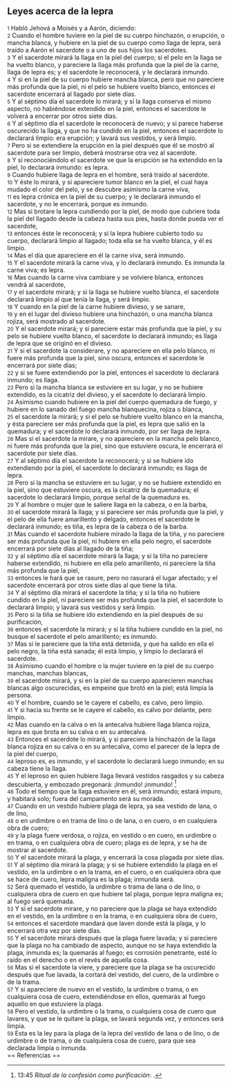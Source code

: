 == Leyes acerca de la lepra ==

{{anchor|1}} <small>1</small> Habló Jehová a Moisés y a Aarón, diciendo:<br>
{{anchor|2}} <small>2</small> Cuando el hombre tuviere en la piel de su cuerpo hinchazón, o erupción, o mancha blanca, y hubiere en la piel de su cuerpo como llaga de lepra, será traído a Aarón el sacerdote o a uno de sus hijos los sacerdotes.<br>
{{anchor|3}} <small>3</small> Y el sacerdote mirará la llaga en la piel del cuerpo; si el pelo en la llaga se ha vuelto blanco, y pareciere la llaga más profunda que la piel de la carne, llaga de lepra es; y el sacerdote le reconocerá, y le declarará inmundo.<br>
{{anchor|4}} <small>4</small> Y si en la piel de su cuerpo hubiere mancha blanca, pero que no pareciere más profunda que la piel, ni el pelo se hubiere vuelto blanco, entonces el sacerdote encerrará al llagado por siete días.<br>
{{anchor|5}} <small>5</small> Y al séptimo día el sacerdote lo mirará; y si la llaga conserva el mismo aspecto, no habiéndose extendido en la piel, entonces el sacerdote le volverá a encerrar por otros siete días.<br>
{{anchor|6}} <small>6</small> Y al séptimo día el sacerdote le reconocerá de nuevo; y si parece haberse oscurecido la llaga, y que no ha cundido en la piel, entonces el sacerdote lo declarará limpio: era erupción; y lavará sus vestidos, y será limpio.<br>
{{anchor|7}} <small>7</small> Pero si se extendiere la erupción en la piel después que él se mostró al sacerdote para ser limpio, deberá mostrarse otra vez al sacerdote.<br>
{{anchor|8}} <small>8</small> Y si reconociéndolo el sacerdote ve que la erupción se ha extendido en la piel, lo declarará inmundo: es lepra.<br>
{{anchor|9}} <small>9</small> Cuando hubiere llaga de lepra en el hombre, será traído al sacerdote.<br>
{{anchor|10}} <small>10</small> Y éste lo mirará, y si apareciere tumor blanco en la piel, el cual haya mudado el color del pelo, y se descubre asimismo la carne viva,<br>
{{anchor|11}} <small>11</small> es lepra crónica en la piel de su cuerpo; y le declarará inmundo el sacerdote, y no le encerrará, porque es inmundo.<br>
{{anchor|12}} <small>12</small> Mas si brotare la lepra cundiendo por la piel, de modo que cubriere toda la piel del llagado desde la cabeza hasta sus pies, hasta donde pueda ver el sacerdote,<br>
{{anchor|13}} <small>13</small> entonces éste le reconocerá; y si la lepra hubiere cubierto todo su cuerpo, declarará limpio al llagado; toda ella se ha vuelto blanca, y él es limpio.<br>
{{anchor|14}} <small>14</small> Mas el día que apareciere en él la carne viva, será inmundo.<br>
{{anchor|15}} <small>15</small> Y el sacerdote mirará la carne viva, y lo declarará inmundo. Es inmunda la carne viva; es lepra.<br>
{{anchor|16}} <small>16</small> Mas cuando la carne viva cambiare y se volviere blanca, entonces vendrá al sacerdote,<br>
{{anchor|17}} <small>17</small> y el sacerdote mirará; y si la llaga se hubiere vuelto blanca, el sacerdote declarará limpio al que tenía la llaga, y será limpio.<br>
{{anchor|18}} <small>18</small> Y cuando en la piel de la carne hubiere divieso, y se sanare,<br>
{{anchor|19}} <small>19</small> y en el lugar del divieso hubiere una hinchazón, o una mancha blanca rojiza, será mostrado al sacerdote.<br>
{{anchor|20}} <small>20</small> Y el sacerdote mirará; y si pareciere estar más profunda que la piel, y su pelo se hubiere vuelto blanco, el sacerdote lo declarará inmundo; es llaga de lepra que se originó en el divieso.<br>
{{anchor|21}} <small>21</small> Y si el sacerdote la considerare, y no apareciere en ella pelo blanco, ni fuere más profunda que la piel, sino oscura, entonces el sacerdote le encerrará por siete días;<br>
{{anchor|22}} <small>22</small> y si se fuere extendiendo por la piel, entonces el sacerdote lo declarará inmundo; es llaga.<br>
{{anchor|23}} <small>23</small> Pero si la mancha blanca se estuviere en su lugar, y no se hubiere extendido, es la cicatriz del divieso, y el sacerdote lo declarará limpio.<br>
{{anchor|24}} <small>24</small> Asimismo cuando hubiere en la piel del cuerpo quemadura de fuego, y hubiere en lo sanado del fuego mancha blanquecina, rojiza o blanca,<br>
{{anchor|25}} <small>25</small> el sacerdote la mirará; y si el pelo se hubiere vuelto blanco en la mancha, y ésta pareciere ser más profunda que la piel, es lepra que salió en la quemadura; y el sacerdote lo declarará inmundo, por ser llaga de lepra.<br>
{{anchor|26}} <small>26</small> Mas si el sacerdote la mirare, y no apareciere en la mancha pelo blanco, ni fuere más profunda que la piel, sino que estuviere oscura, le encerrará el sacerdote por siete días.<br>
{{anchor|27}} <small>27</small> Y al séptimo día el sacerdote la reconocerá; y si se hubiere ido extendiendo por la piel, el sacerdote lo declarará inmundo; es llaga de lepra.<br>
{{anchor|28}} <small>28</small> Pero si la mancha se estuviere en su lugar, y no se hubiere extendido en la piel, sino que estuviere oscura, es la cicatriz de la quemadura; el sacerdote lo declarará limpio, porque señal de la quemadura es.<br>
{{anchor|29}} <small>29</small> Y al hombre o mujer que le saliere llaga en la cabeza, o en la barba,<br>
{{anchor|30}} <small>30</small> el sacerdote mirará la llaga; y si pareciere ser más profunda que la piel, y el pelo de ella fuere amarillento y delgado, entonces el sacerdote le declarará inmundo; es tiña, es lepra de la cabeza o de la barba.<br>
{{anchor|31}} <small>31</small> Mas cuando el sacerdote hubiere mirado la llaga de la tiña, y no pareciere ser más profunda que la piel, ni hubiere en ella pelo negro, el sacerdote encerrará por siete días al llagado de la tiña;<br>
{{anchor|32}} <small>32</small> y al séptimo día el sacerdote mirará la llaga; y si la tiña no pareciere haberse extendido, ni hubiere en ella pelo amarillento, ni pareciere la tiña más profunda que la piel,<br>
{{anchor|33}} <small>33</small> entonces le hará que se rasure, pero no rasurará el lugar afectado; y el sacerdote encerrará por otros siete días al que tiene la tiña.<br>
{{anchor|34}} <small>34</small> Y al séptimo día mirará el sacerdote la tiña; y si la tiña no hubiere cundido en la piel, ni pareciere ser más profunda que la piel, el sacerdote lo declarará limpio; y lavará sus vestidos y será limpio.<br>
{{anchor|35}} <small>35</small> Pero si la tiña se hubiere ido extendiendo en la piel después de su purificación,<br>
{{anchor|36}} <small>36</small> entonces el sacerdote la mirará; y si la tiña hubiere cundido en la piel, no busque el sacerdote el pelo amarillento; es inmundo.<br>
{{anchor|37}} <small>37</small> Mas si le pareciere que la tiña está detenida, y que ha salido en ella el pelo negro, la tiña está sanada; él está limpio, y limpio lo declarará el sacerdote.<br>
{{anchor|38}} <small>38</small> Asimismo cuando el hombre o la mujer tuviere en la piel de su cuerpo manchas, manchas blancas,<br>
{{anchor|39}} <small>39</small> el sacerdote mirará, y si en la piel de su cuerpo aparecieren manchas blancas algo oscurecidas, es empeine que brotó en la piel; está limpia la persona.<br>
{{anchor|40}} <small>40</small> Y el hombre, cuando se le cayere el cabello, es calvo, pero limpio.<br>
{{anchor|41}} <small>41</small> Y si hacia su frente se le cayere el cabello, es calvo por delante, pero limpio.<br>
{{anchor|42}} <small>42</small> Mas cuando en la calva o en la antecalva hubiere llaga blanca rojiza, lepra es que brota en su calva o en su antecalva.<br>
{{anchor|43}} <small>43</small> Entonces el sacerdote lo mirará, y si pareciere la hinchazón de la llaga blanca rojiza en su calva o en su antecalva, como el parecer de la lepra de la piel del cuerpo,<br>
{{anchor|44}} <small>44</small> leproso es, es inmundo, y el sacerdote lo declarará luego inmundo; en su cabeza tiene la llaga.<br>
{{anchor|45}} <small>45</small> Y el leproso en quien hubiere llaga llevará vestidos rasgados y su cabeza descubierta, y embozado pregonará: ¡Inmundo! ¡inmundo! <ref>13:45 ''Ritual de la confesión como purificación'': {{lib|LU|89|2|5}}.</ref><br>
{{anchor|46}} <small>46</small> Todo el tiempo que la llaga estuviere en él, será inmundo; estará impuro, y habitará solo; fuera del campamento será su morada.<br>
{{anchor|47}} <small>47</small> Cuando en un vestido hubiere plaga de lepra, ya sea vestido de lana, o de lino,<br>
{{anchor|48}} <small>48</small> o en urdimbre o en trama de lino o de lana, o en cuero, o en cualquiera obra de cuero;<br>
{{anchor|49}} <small>49</small> y la plaga fuere verdosa, o rojiza, en vestido o en cuero, en urdimbre o en trama, o en cualquiera obra de cuero; plaga es de lepra, y se ha de mostrar al sacerdote.<br>
{{anchor|50}} <small>50</small> Y el sacerdote mirará la plaga, y encerrará la cosa plagada por siete días.<br>
{{anchor|51}} <small>51</small> Y al séptimo día mirará la plaga; y si se hubiere extendido la plaga en el vestido, en la urdimbre o en la trama, en el cuero, o en cualquiera obra que se hace de cuero, lepra maligna es la plaga; inmunda será.<br>
{{anchor|52}} <small>52</small> Será quemado el vestido, la urdimbre o trama de lana o de lino, o cualquiera obra de cuero en que hubiere tal plaga, porque lepra maligna es; al fuego será quemada.<br>
{{anchor|53}} <small>53</small> Y si el sacerdote mirare, y no pareciere que la plaga se haya extendido en el vestido, en la urdimbre o en la trama, o en cualquiera obra de cuero,<br>
{{anchor|54}} <small>54</small> entonces el sacerdote mandará que laven donde está la plaga, y lo encerrará otra vez por siete días.<br>
{{anchor|55}} <small>55</small> Y el sacerdote mirará después que la plaga fuere lavada; y si pareciere que la plaga no ha cambiado de aspecto, aunque no se haya extendido la plaga, inmunda es; la quemarás al fuego; es corrosión penetrante, esté lo raído en el derecho o en el revés de aquella cosa.<br>
{{anchor|56}} <small>56</small> Mas si el sacerdote la viere, y pareciere que la plaga se ha oscurecido después que fue lavada, la cortará del vestido, del cuero, de la urdimbre o de la trama.<br>
{{anchor|57}} <small>57</small> Y si apareciere de nuevo en el vestido, la urdimbre o trama, o en cualquiera cosa de cuero, extendiéndose en ellos, quemarás al fuego aquello en que estuviere la plaga.<br>
{{anchor|58}} <small>58</small> Pero el vestido, la urdimbre o la trama, o cualquiera cosa de cuero que lavares, y que se le quitare la plaga, se lavará segunda vez, y entonces será limpia.<br>
{{anchor|59}} <small>59</small> Esta es la ley para la plaga de la lepra del vestido de lana o de lino, o de urdimbre o de trama, o de cualquiera cosa de cuero, para que sea declarada limpia o inmunda.<br>
== Referencias ==

<references />
